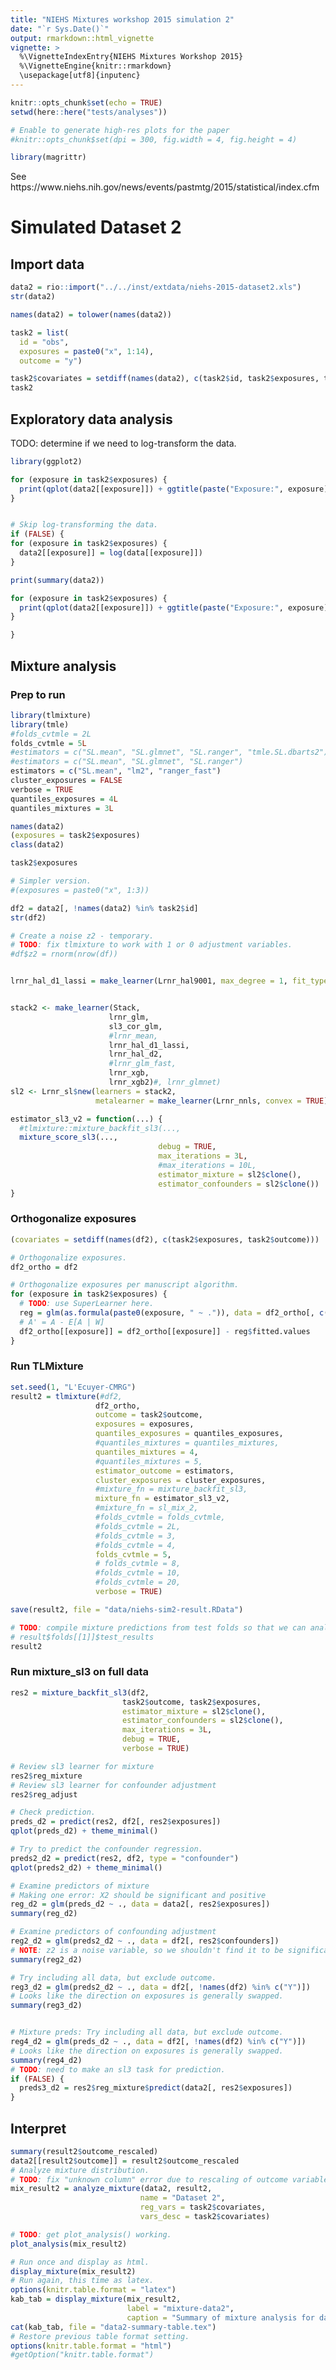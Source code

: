 ```yaml
---
title: "NIEHS Mixtures workshop 2015 simulation 2"
date: "`r Sys.Date()`"
output: rmarkdown::html_vignette
vignette: >
  %\VignetteIndexEntry{NIEHS Mixtures Workshop 2015}
  %\VignetteEngine{knitr::rmarkdown}
  \usepackage[utf8]{inputenc}
---
```


```r
knitr::opts_chunk$set(echo = TRUE)
setwd(here::here("tests/analyses"))

# Enable to generate high-res plots for the paper
#knitr::opts_chunk$set(dpi = 300, fig.width = 4, fig.height = 4)

library(magrittr)
```

See https://www.niehs.nih.gov/news/events/pastmtg/2015/statistical/index.cfm

# Simulated Dataset 2

## Import data

```r
data2 = rio::import("../../inst/extdata/niehs-2015-dataset2.xls")
str(data2)

names(data2) = tolower(names(data2))

task2 = list(
  id = "obs",
  exposures = paste0("x", 1:14),
  outcome = "y")

task2$covariates = setdiff(names(data2), c(task2$id, task2$exposures, task2$outcome))
task2
```

## Exploratory data analysis

TODO: determine if we need to log-transform the data.

```r
library(ggplot2)

for (exposure in task2$exposures) {
  print(qplot(data2[[exposure]]) + ggtitle(paste("Exposure:", exposure)) + theme_minimal())
}


# Skip log-transforming the data.
if (FALSE) {
for (exposure in task2$exposures) {
  data2[[exposure]] = log(data[[exposure]])
}

print(summary(data2))

for (exposure in task2$exposures) {
  print(qplot(data2[[exposure]]) + ggtitle(paste("Exposure:", exposure)) + theme_minimal())
}

}

```

## Mixture analysis

### Prep to run

```r

library(tlmixture)
library(tmle)
#folds_cvtmle = 2L
folds_cvtmle = 5L
#estimators = c("SL.mean", "SL.glmnet", "SL.ranger", "tmle.SL.dbarts2")
#estimators = c("SL.mean", "SL.glmnet", "SL.ranger")
estimators = c("SL.mean", "lm2", "ranger_fast")
cluster_exposures = FALSE
verbose = TRUE
quantiles_exposures = 4L
quantiles_mixtures = 3L

names(data2)
(exposures = task2$exposures)
class(data2)

task2$exposures

# Simpler version.
#(exposures = paste0("x", 1:3))

df2 = data2[, !names(data2) %in% task2$id]
str(df2)

# Create a noise z2 - temporary.
# TODO: fix tlmixture to work with 1 or 0 adjustment variables.
#df$z2 = rnorm(nrow(df))


lrnr_hal_d1_lassi = make_learner(Lrnr_hal9001, max_degree = 1, fit_type = "lassi")


stack2 <- make_learner(Stack,
                      lrnr_glm,
                      sl3_cor_glm,
                      #lrnr_mean,
                      lrnr_hal_d1_lassi,
                      lrnr_hal_d2,
                      #lrnr_glm_fast,
                      lrnr_xgb,
                      lrnr_xgb2)#, lrnr_glmnet)
sl2 <- Lrnr_sl$new(learners = stack2,
                   metalearner = make_learner(Lrnr_nnls, convex = TRUE))

estimator_sl3_v2 = function(...) {
  #tlmixture::mixture_backfit_sl3(...,
  mixture_score_sl3(...,
                                 debug = TRUE,
                                 max_iterations = 3L,
                                 #max_iterations = 10L,
                                 estimator_mixture = sl2$clone(),
                                 estimator_confounders = sl2$clone())
}
```

### Orthogonalize exposures

```r
(covariates = setdiff(names(df2), c(task2$exposures, task2$outcome)))

# Orthogonalize exposures.
df2_ortho = df2

# Orthogonalize exposures per manuscript algorithm.
for (exposure in task2$exposures) {
  # TODO: use SuperLearner here.
  reg = glm(as.formula(paste0(exposure, " ~ .")), data = df2_ortho[, c(covariates, exposure)])
  # A' = A - E[A | W]
  df2_ortho[[exposure]] = df2_ortho[[exposure]] - reg$fitted.values
}
```

### Run TLMixture

```r
set.seed(1, "L'Ecuyer-CMRG")
result2 = tlmixture(#df2,
                   df2_ortho,
                   outcome = task2$outcome,
                   exposures = exposures,
                   quantiles_exposures = quantiles_exposures,
                   #quantiles_mixtures = quantiles_mixtures,
                   quantiles_mixtures = 4,
                   #quantiles_mixtures = 5,
                   estimator_outcome = estimators,
                   cluster_exposures = cluster_exposures,
                   #mixture_fn = mixture_backfit_sl3,
                   mixture_fn = estimator_sl3_v2,
                   #mixture_fn = sl_mix_2,
                   #folds_cvtmle = folds_cvtmle,
                   #folds_cvtmle = 2L,
                   #folds_cvtmle = 3,
                   #folds_cvtmle = 4,
                   folds_cvtmle = 5,
                   # folds_cvtmle = 8,
                   #folds_cvtmle = 10,
                   #folds_cvtmle = 20,
                   verbose = TRUE)

save(result2, file = "data/niehs-sim2-result.RData")

# TODO: compile mixture predictions from test folds so that we can analyze post-hoc.
# result$folds[[1]]$test_results
result2
```

### Run mixture_sl3 on full data

```r
res2 = mixture_backfit_sl3(df2,
                         task2$outcome, task2$exposures,
                         estimator_mixture = sl2$clone(),
                         estimator_confounders = sl2$clone(),
                         max_iterations = 3L,
                         debug = TRUE,
                         verbose = TRUE)

# Review sl3 learner for mixture
res2$reg_mixture
# Review sl3 learner for confounder adjustment
res2$reg_adjust

# Check prediction.
preds_d2 = predict(res2, df2[, res2$exposures])
qplot(preds_d2) + theme_minimal()

# Try to predict the confounder regression.
preds2_d2 = predict(res2, df2, type = "confounder")
qplot(preds2_d2) + theme_minimal()

# Examine predictors of mixture
# Making one error: X2 should be significant and positive
reg_d2 = glm(preds_d2 ~ ., data = data2[, res2$exposures])
summary(reg_d2)

# Examine predictors of confounding adjustment
reg2_d2 = glm(preds2_d2 ~ ., data = df2[, res2$confounders])
# NOTE: z2 is a noise variable, so we shouldn't find it to be significant.
summary(reg2_d2)

# Try including all data, but exclude outcome. 
reg3_d2 = glm(preds2_d2 ~ ., data = df2[, !names(df2) %in% c("Y")])
# Looks like the direction on exposures is generally swapped.
summary(reg3_d2)


# Mixture preds: Try including all data, but exclude outcome. 
reg4_d2 = glm(preds_d2 ~ ., data = df2[, !names(df2) %in% c("Y")])
# Looks like the direction on exposures is generally swapped.
summary(reg4_d2)
# TODO: need to make an sl3 task for prediction.
if (FALSE) {
  preds3_d2 = res2$reg_mixture$predict(data2[, res2$exposures])
}
```

## Interpret

```r
summary(result2$outcome_rescaled)
data2[[result2$outcome]] = result2$outcome_rescaled
# Analyze mixture distribution.
# TODO: fix "unknown column" error due to rescaling of outcome variable.
mix_result2 = analyze_mixture(data2, result2,
                             name = "Dataset 2",
                             reg_vars = task2$covariates,
                             vars_desc = task2$covariates)

# TODO: get plot_analysis() working.
plot_analysis(mix_result2)
```
```r
# Run once and display as html.
display_mixture(mix_result2)
# Run again, this time as latex.
options(knitr.table.format = "latex")
kab_tab = display_mixture(mix_result2,
                          label = "mixture-data2",
                          caption = "Summary of mixture analysis for dataset 2")
cat(kab_tab, file = "data2-summary-table.tex")
# Restore previous table format setting.
options(knitr.table.format = "html")
#getOption("knitr.table.format")
```
